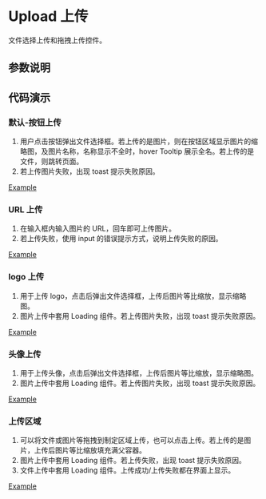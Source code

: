 
# Upload 上传

<Subtitle>文件选择上传和拖拽上传控件。</Subtitle>

## 参数说明

<ArgsTable of={Upload} />

## 代码演示

### 默认-按钮上传

1. 用户点击按钮弹出文件选择框。若上传的是图片，则在按钮区域显示图片的缩略图，及图片名称，名称显示不全时，hover Tooltip 展示全名。若上传的是文件，则跳转页面。
2. 若上传图片失败，出现 toast 提示失败原因。

[Example](/?path=/story/functional-components-upload--default)

### URL 上传

1. 在输入框内输入图片的 URL，回车即可上传图片。
2. 若上传失败，使用 input 的错误提示方式，说明上传失败的原因。

[Example](/?path=/story/functional-components-upload--url-upload)

### logo 上传

1. 用于上传 logo，点击后弹出文件选择框，上传后图片等比缩放，显示缩略图。
2. 图片上传中套用 Loading 组件。若上传图片失败，出现 toast 提示失败原因。

[Example](/?path=/story/functional-components-upload--card-upload)

### 头像上传

1. 用于上传头像，点击后弹出文件选择框，上传后图片等比缩放，显示缩略图。
2. 图片上传中套用 Loading 组件。若上传图片失败，出现 toast 提示失败原因。

[Example](/?path=/story/functional-components-upload--avatar-upload)

### 上传区域

1. 可以将文件或图片等拖拽到制定区域上传，也可以点击上传。若上传的是图片，上传后图片等比缩放填充满父容器。
2. 图片上传中套用 Loading 组件。若上传失败，出现 toast 提示失败原因。
3. 文件上传中套用 Loading 组件。上传成功/上传失败都在界面上显示。

[Example](/?path=/story/functional-components-upload--area-upload)
